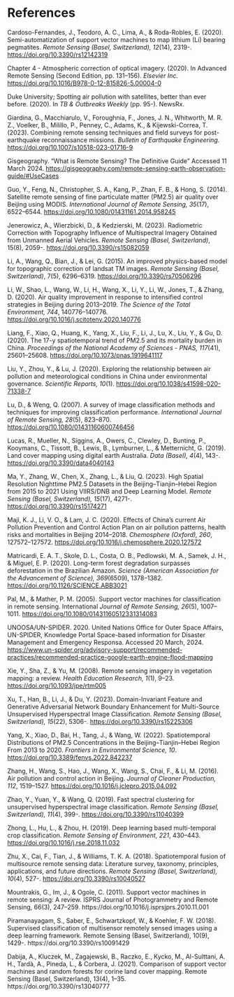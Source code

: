 # References {.unnumbered}

Cardoso-Fernandes, J., Teodoro, A. C., Lima, A., & Roda-Robles, E. (2020). Semi-automatization of support vector machines to map lithium (Li) bearing pegmatites. *Remote Sensing (Basel, Switzerland), 12*(14), 2319-. [https://doi.org/10.3390/rs12142319](https://doi.org/10.3390/rs12142319)

Chapter 4 - Atmospheric correction of optical imagery. (2020). In Advanced Remote Sensing (Second Edition, pp. 131–156). *Elsevier Inc*. [https://doi.org/10.1016/B978-0-12-815826-5.00004-0](https://doi.org/10.1016/B978-0-12-815826-5.00004-0)

Duke University; Spotting air pollution with satellites, better than ever before. (2020). In *TB & Outbreaks Weekly* (pp. 95-). NewsRx.

Giardina, G., Macchiarulo, V., Foroughnia, F., Jones, J. N., Whitworth, M. R. Z., Voelker, B., Milillo, P., Penney, C., Adams, K., & Kijewski-Correa, T. (2023). Combining remote sensing techniques and field surveys for post-earthquake reconnaissance missions. *Bulletin of Earthquake Engineering.* [https://doi.org/10.1007/s10518-023-01716-9](https://doi.org/10.1007/s10518-023-01716-9)

Gisgeography. “What is Remote Sensing? The Definitive Guide” Accessed 11 March 2024.
[https://gisgeography.com/remote-sensing-earth-observation-guide/#UseCases](https://gisgeography.com/remote-sensing-earth-observation-guide/#UseCases)

Guo, Y., Feng, N., Christopher, S. A., Kang, P., Zhan, F. B., & Hong, S. (2014). Satellite remote sensing of fine particulate matter (PM2.5) air quality over Beijing using MODIS. *International Journal of Remote Sensing, 35*(17), 6522–6544. [https://doi.org/10.1080/01431161.2014.958245](https://doi.org/10.1080/01431161.2014.958245)

Jenerowicz, A., Wierzbicki, D., & Kedzierski, M. (2023). Radiometric Correction with Topography Influence of Multispectral Imagery Obtained from Unmanned Aerial Vehicles. *Remote Sensing (Basel, Switzerland)*, 15(8), 2059-. [https://doi.org/10.3390/rs15082059](https://doi.org/10.3390/rs15082059)

Li, A., Wang, Q., Bian, J., & Lei, G. (2015). An improved physics-based model for topographic correction of landsat TM images. *Remote Sensing (Basel, Switzerland)*, 7(5), 6296–6319. [https://doi.org/10.3390/rs70506296](https://doi.org/10.3390/rs70506296)

Li, W., Shao, L., Wang, W., Li, H., Wang, X., Li, Y., Li, W., Jones, T., & Zhang, D. (2020). Air quality improvement in response to intensified control strategies in Beijing during 2013–2019. *The Science of the Total Environment, 744*, 140776–140776. [https://doi.org/10.1016/j.scitotenv.2020.140776](https://doi.org/10.1016/j.scitotenv.2020.140776)

Liang, F., Xiao, Q., Huang, K., Yang, X., Liu, F., Li, J., Lu, X., Liu, Y., & Gu, D. (2020). The 17-y spatiotemporal trend of PM2.5 and its mortality burden in China. *Proceedings of the National Academy of Sciences - PNAS, 117*(41), 25601–25608. [https://doi.org/10.1073/pnas.1919641117](https://doi.org/10.1073/pnas.1919641117)

Liu, Y., Zhou, Y., & Lu, J. (2020). Exploring the relationship between air pollution and meteorological conditions in China under environmental governance. *Scientific Reports, 10*(1). [https://doi.org/10.1038/s41598-020-71338-7](https://doi.org/10.1038/s41598-020-71338-7)

Lu, D., & Weng, Q. (2007). A survey of image classification methods and techniques for improving classification performance. *International Journal of Remote Sensing, 28*(5), 823–870. [https://doi.org/10.1080/01431160600746456](https://doi.org/10.1080/01431160600746456)

Lucas, R., Mueller, N., Siggins, A., Owers, C., Clewley, D., Bunting, P., Kooymans, C., Tissott, B., Lewis, B., Lymburner, L., & Metternicht, G. (2019). Land cover mapping using digital earth Australia. *Data (Basel), 4*(4), 143-. [https://doi.org/10.3390/data4040143](https://doi.org/10.3390/data4040143)

Ma, Y., Zhang, W., Chen, X., Zhang, L., & Liu, Q. (2023). High Spatial Resolution Nighttime PM2.5 Datasets in the Beijing–Tianjin–Hebei Region from 2015 to 2021 Using VIIRS/DNB and Deep Learning Model. *Remote Sensing (Basel, Switzerland), 15*(17), 4271-. [https://doi.org/10.3390/rs15174271](https://doi.org/10.3390/rs15174271)

Maji, K. J., Li, V. O., & Lam, J. C. (2020). Effects of China’s current Air Pollution Prevention and Control Action Plan on air pollution patterns, health risks and mortalities in Beijing 2014–2018. *Chemosphere (Oxford), 260*, 127572–127572. [https://doi.org/10.1016/j.chemosphere.2020.127572](https://doi.org/10.1016/j.chemosphere.2020.127572)

Matricardi, E. A. T., Skole, D. L., Costa, O. B., Pedlowski, M. A., Samek, J. H., & Miguel, E. P. (2020). Long-term forest degradation surpasses deforestation in the Brazilian Amazon. *Science (American Association for the Advancement of Science), 369*(6509), 1378–1382. [https://doi.org/10.1126/SCIENCE.ABB3021](https://doi.org/10.1126/SCIENCE.ABB3021)

Pal, M., & Mather, P. M. (2005). Support vector machines for classification in remote sensing. International *Journal of Remote Sensing, 26*(5), 1007–1011. [https://doi.org/10.1080/01431160512331314083](https://doi.org/10.1080/01431160512331314083)

UNOOSA/UN-SPIDER. 2020. United Nations Office for Outer Space Affairs, UN-SPIDER, Knowledge Portal Space-based information for Disaster Management and Emergency Responsa. Accessed 20 March, 2024. [https://www.un-spider.org/advisory-support/recommended-practices/recommended-practice-google-earth-engine-flood-mapping](https://www.un-spider.org/advisory-support/recommended-practices/recommended-practice-google-earth-engine-flood-mapping)

Xie, Y., Sha, Z., & Yu, M. (2008). Remote sensing imagery in vegetation mapping: a review. *Health Education Research, 1*(1), 9–23. [https://doi.org/10.1093/jpe/rtm005](https://doi.org/10.1093/jpe/rtm005)

Xu, T., Han, B., Li, J., & Du, Y. (2023). Domain-Invariant Feature and Generative Adversarial Network Boundary Enhancement for Multi-Source Unsupervised Hyperspectral Image Classification. *Remote Sensing (Basel, Switzerland), 15*(22), 5306-. [https://doi.org/10.3390/rs15225306](https://doi.org/10.3390/rs15225306)

Yang, X., Xiao, D., Bai, H., Tang, J., & Wang, W. (2022). Spatiotemporal Distributions of PM2.5 Concentrations in the Beijing–Tianjin–Hebei Region From 2013 to 2020. *Frontiers in Environmental Science, 10*. [https://doi.org/10.3389/fenvs.2022.842237](https://doi.org/10.3389/fenvs.2022.842237)

Zhang, H., Wang, S., Hao, J., Wang, X., Wang, S., Chai, F., & Li, M. (2016). Air pollution and control action in Beijing. *Journal of Cleaner Production, 112*, 1519–1527. [https://doi.org/10.1016/j.jclepro.2015.04.092](https://doi.org/10.1016/j.jclepro.2015.04.092)

Zhao, Y., Yuan, Y., & Wang, Q. (2019). Fast spectral clustering for unsupervised hyperspectral image classification. *Remote Sensing (Basel, Switzerland), 11*(4), 399-. [https://doi.org/10.3390/rs11040399](https://doi.org/10.3390/rs11040399)

Zhong, L., Hu, L., & Zhou, H. (2019). Deep learning based multi-temporal crop classification. *Remote Sensing of Environment, 221*, 430–443. [https://doi.org/10.1016/j.rse.2018.11.032](https://doi.org/10.1016/j.rse.2018.11.032)

Zhu, X., Cai, F., Tian, J., & Williams, T. K. A. (2018). Spatiotemporal fusion of multisource remote sensing data: Literature survey, taxonomy, principles, applications, and future directions. *Remote Sensing (Basel, Switzerland), 10*(4), 527-. [https://doi.org/10.3390/rs10040527](https://doi.org/10.3390/rs10040527)




  Mountrakis, G., Im, J., & Ogole, C. (2011). Support vector machines in remote sensing: A review. ISPRS Journal of Photogrammetry and Remote Sensing, 66(3), 247–259. https://doi.org/10.1016/j.isprsjprs.2010.11.001

  

  Piramanayagam, S., Saber, E., Schwartzkopf, W., & Koehler, F. W. (2018). Supervised classification of multisensor remotely sensed images using a deep learning framework. Remote Sensing (Basel, Switzerland), 10(9), 1429-. https://doi.org/10.3390/rs10091429

  Dabija, A., Kluczek, M., Zagajewski, B., Raczko, E., Kycko, M., Al-Sulttani, A. H., Tardà, A., Pineda, L., & Corbera, J. (2021). Comparison of support vector machines and random forests for corine land cover mapping. Remote Sensing (Basel, Switzerland), 13(4), 1–35. https://doi.org/10.3390/rs13040777


  
  

